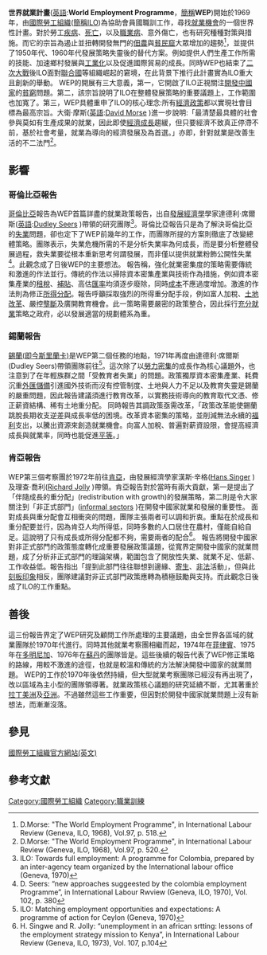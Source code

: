 {{multiple issues|
{{copyedit|time=2015-06-15T15:07:12+00:00}}
{{inappropriate tone|time=2015-06-15T15:07:12+00:00}}
{{refimprove|time=2015-06-15T15:07:12+00:00}}
}}
'''世界就業計畫'''([[英語|英語]]:'''World Employment Programme'''，[[簡稱|簡稱]]'''WEP''')開始於1969年，由[[國際勞工組織|國際勞工組織]]([[簡稱|簡稱]]ILO)為協助會員國職訓工作，尋找[[就業機會|就業機會]]的一個世界性計畫。對於勞工[[疾病|疾病]]、[[死亡|死亡]]，以及[[職業疾病|職業病]]、意外傷亡，也有研究種種對策與措施。而它的宗旨為遏止並扭轉開發無門的[[佃農|佃農]]與[[貧民窟|貧民窟]]大眾增加的趨勢<ref>D.Morse: "The World Employment Programme", in International Labour Review (Geneva, ILO, 1968), Vol.97, p. 518.</ref>，並提供了1950年代、1960年代發展策略失靈後的替代方案。例如提供人們生產工作所需的技能、加速鄉村發展與[[工業化|工業化]]以及促進國際貿易的成長。同時WEP也結束了[[二次大戰|二次大戰]]後ILO面對[[聯合國|聯合國]]等組織崛起的窘境，在此背景下推行此計畫實為ILO重大且創新的舉動。
WEP的開展有三大意義，第一，它開啟了ILO正視關注[[開發中國家|開發中國家]]的[[貧窮|貧窮]]問題。第二，該宗旨說明了ILO在整體發展策略的重要議題上，工作範圍也加寬了。第三，WEP具體重申了ILO的核心理念:所有[[經濟政策|經濟政策]]都以實現社會目標為最高宗旨。大衛‧摩斯([[英語|英語]]:[https://en.wikipedia.org/wiki/David_A._Morse David Morse] {{Wayback|url=https://en.wikipedia.org/wiki/David_A._Morse |date=20220520123443 }})進一步說明:「最清楚最具體的社會參與莫如有生產成果的就業，因此即使[[經濟成長|經濟成長]]趨緩，但只要經濟不致真正停滯不前，基於社會考量，就業為導向的經濟發展及為首選。」亦即，針對就業是改善生活的不二法門<ref>D.Morse: "The World Employment Programme", in International Labour Review (Geneva, ILO, 1968), Vol.97, p. 520.</ref>。

== 影響 ==
=== 哥倫比亞報告 ===
[[哥倫比亞|哥倫比亞]]報告為WEP首篇詳盡的就業政策報告，出自[[發展經濟|發展經濟學]]學家達德利‧席爾斯([[英語|英語]]:[https://en.wikipedia.org/wiki/Dudley_Seers Dudley Seers] {{Wayback|url=https://en.wikipedia.org/wiki/Dudley_Seers |date=20211109095424 }})帶領的研究團隊<ref>ILO: Towards full employment: A programme for Colombia, prepared by an inter-agency team organized by the International labour office (Geneva, 1970)</ref>。哥倫比亞報告只是為了解決哥倫比亞的[[失業|失業]]問題，卻也定下了WEP前幾年的工作，而團隊所提的方案則徹底了改變總體策略。團隊表示，失業危機所需的不是分析失業率為何成長，而是要分析整體發展過程，救失業要從根本重新思考何謂發展，而非僅以提供就業粉飾公開性失業<ref>D. Seers: “new approaches suggeested by the colombia employment Programme”, in International Labour Rwview (Geneva, ILO, 1970), Vol. 102, p. 380</ref>。此觀念成了日後WEP的主要想法。
報告稱，強化就業密集度的策略需要傳統和激進的作法並行。傳統的作法以掃除資本密集產業與技術作為措施，例如資本密集產業的[[租稅|租稅]]、[[補貼|補貼]]、高估[[匯率|匯率]]均須逐步廢除，同時[[勞動成本|成本]]不應過度增加。激進的作法則為修正[[所得分配|所得分配]]。報告呼籲採取強烈的所得重分配手段，例如富人加稅、[[土地改革|土地改革]]、嚴控[[壟斷|壟斷]]及廣開教育機會。此一策略需要嚴密的政策整合，因此採行[[完全就业|充分就業]]策略之政府，必以發展適當的規劃體系為重。
=== 錫蘭報告 ===
[[錫蘭|錫蘭(即今斯里蘭卡)]]是WEP第二個任務的地點，1971年再度由達德利‧席爾斯(Dudley Seers)帶領團隊前往<ref>ILO: Matching employment opportunities and expectations: A programme of action for Ceylon (Geneva, 1970)</ref>。這次除了以[[勞力密集工業|勞力密集]]的成長作為核心議題外，也注意到了在年輕族群之間「受教育者失業」的問題。政策獨厚資本密集產業、耗費沉重[[外匯|外匯儲備]]引進國外技術而沒有控管制度、土地與人力不足以及教育失靈是錫蘭的嚴重問題，因此報告建議須進行教育改革，以實務技術導向的教育取代文憑、修正薪資結構、稀有土地重分配。
同時報告其調政策亟需改革，「政策改革能使錫蘭跳脫長期收支逆差與成長率低的困境。改革資本密集的策略，並削減無法永續的[[福利|福利]]支出，以騰出資源來創造就業機會。向富人加稅、普遍對薪資設限，會提高經濟成長與就業率，同時也能促進[[平等|平等]]。」
=== 肯亞報告 ===
WEP第三個考察團於1972年前往[[肯亞|肯亞]]，由發展經濟學家漢斯‧辛格([https://en.wikipedia.org/wiki/Hans_Singer Hans Singer] {{Wayback|url=https://en.wikipedia.org/wiki/Hans_Singer |date=20220516220300 }})及理查‧喬利([https://en.wikipedia.org/wiki/Richard_Jolly Richard Jolly] {{Wayback|url=https://en.wikipedia.org/wiki/Richard_Jolly |date=20220517080546 }})帶領。肯亞報告對於當時有兩大貢獻，第一是提出了「伴隨成長的重分配」(redistribution with growth)的發展策略，第二則是令大家關注到「非正式部門」([https://en.wikipedia.org/wiki/Informal_sector informal sectors] {{Wayback|url=https://en.wikipedia.org/wiki/Informal_sector |date=20220502035133 }})在開發中國家就業和發展的重要性。
面對成長與重分配會互相衝突的問題，團隊主張兩者可以調和折衷。重點在於成長和重分配要並行，因為肯亞人均所得低，同時多數的人口居住在農村，僅能自給自足。這說明了只有成長或所得分配都不夠，需要兩者的配合<ref>H. Singwe and R. Jolly: “unemployment in an african srtting: lessons of the employment strategy mission to Kenya”, in International Labour Review (Geneva, ILO, 1973), Vol. 107, p.104</ref>。
報告將開發中國家對非正式部門的政策態度轉化成重要發展政策議題，從寬界定開發中國家的就業問題，成了分析非正式部門的理論架構，範圍包含了開放性失業、就業不足、低薪、工作收益低。報告指出「提到此部門往往聯想到邊緣、[[寄生|寄生]]、[[非法|非法]]活動」，但與此[[刻板印象|刻板印象]]相反，團隊建議對非正式部門政策應轉為積極鼓勵與支持。而此觀念日後成了ILO的工作重點。
== 善後 ==
這三份報告界定了WEP研究及顧問工作所處理的主要議題，由全世界各區域的就業團隊於1970年代進行。同時其他就業考察團相繼而起，1974年在[[菲律賓|菲律賓]]、1975年在[[多明尼加|多明尼加]]、1976年在[[蘇丹|蘇丹]]的團隊皆是。這些後續的報告代表了WEP修正策略的路線，用較不激進的途徑，也就是較溫和傳統的方法解決開發中國家的就業問題。
WEP的工作於1970年後依然持續，但大型就業考察團隊已經沒有再出現了，改以區域為主小型的團隊領導著。就業政策核心議題的研究延續不斷，尤其著重於[[拉丁美洲|拉丁美洲]]及[[亞洲|亞洲]]。不過雖然這些工作重要，但因對於開發中國家就業問題上沒有新想法，而漸漸沒落。
== 參見 ==
[http://www.ilo.org/global/lang--en/index.htm 國際勞工組織官方網站(英文)]{{Wayback|url=http://www.ilo.org/global/lang--en/index.htm |date=20130501123208 }}
== 參考文獻 ==

[[Category:國際勞工組織|Category:國際勞工組織]]
[[Category:職業訓練|Category:職業訓練]]